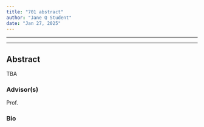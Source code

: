 ```yaml
---
title: "701 abstract"
author: "Jane Q Student"
date: "Jan 27, 2025"
---
```


---

---

## Abstract

TBA

### Advisor(s)

Prof.

### Bio 